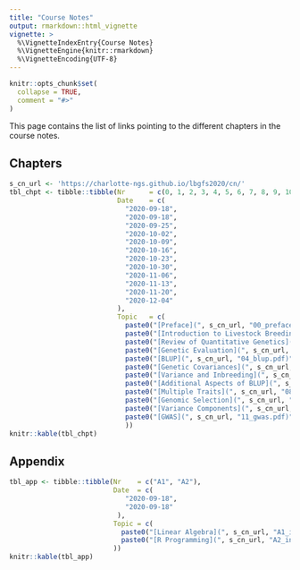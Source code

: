 ```yaml
---
title: "Course Notes"
output: rmarkdown::html_vignette
vignette: >
  %\VignetteIndexEntry{Course Notes}
  %\VignetteEngine{knitr::rmarkdown}
  %\VignetteEncoding{UTF-8}
---
```


```r
knitr::opts_chunk$set(
  collapse = TRUE,
  comment = "#>"
)
```

This page contains the list of links pointing to the different chapters in the course notes. 

## Chapters

```r
s_cn_url <- 'https://charlotte-ngs.github.io/lbgfs2020/cn/'
tbl_chpt <- tibble::tibble(Nr      = c(0, 1, 2, 3, 4, 5, 6, 7, 8, 9, 10, 12),
                           Date    = c(
                             "2020-09-18",
                             "2020-09-18",
                             "2020-09-25",
                             "2020-10-02",
                             "2020-10-09",
                             "2020-10-16",
                             "2020-10-23",
                             "2020-10-30",
                             "2020-11-06",
                             "2020-11-13",
                             "2020-11-20",
                             "2020-12-04"
                           ),
                           Topic   = c(
                             paste0("[Preface](", s_cn_url, "00_preface.pdf)", collapse = ""),
                             paste0("[Introduction to Livestock Breeding and Genomics](", s_cn_url, "01_intro_lbg.pdf)", collapse = ""),
                             paste0("[Review of Quantitative Genetics](", s_cn_url, "02_intro_qg.pdf)", collapse = ''),
                             paste0("[Genetic Evaluation](", s_cn_url, "03_gen_eval.pdf)", collapse = ''),
                             paste0("[BLUP](", s_cn_url, "04_blup.pdf)", collapse = ''),
                             paste0("[Genetic Covariances](", s_cn_url, "05_gencov.pdf)", collapse = ''),
                             paste0("[Variance and Inbreeding](", s_cn_url, "06_variance_inbreeding.pdf)", collapse = ''),
                             paste0("[Additional Aspects of BLUP](", s_cn_url, "07_add_asp_blup.pdf)", collapse = ''),
                             paste0("[Multiple Traits](", s_cn_url, "08_multiple_trait.pdf)", collapse = ''),
                             paste0("[Genomic Selection](", s_cn_url, "09_gen_sel.pdf)", collapse = ''),
                             paste0("[Variance Components](", s_cn_url, "10_var_comp.pdf)", collapse = ''),
                             paste0("[GWAS](", s_cn_url, "11_gwas.pdf)", collapse = '')
                             ))
knitr::kable(tbl_chpt)
```


## Appendix

```r
tbl_app <- tibble::tibble(Nr    = c("A1", "A2"),
                          Date  = c(
                             "2020-09-18",
                             "2020-09-18"
                           ),
                          Topic = c(
                            paste0("[Linear Algebra](", s_cn_url, "A1_intro_linalg.pdf)", collapse = ""),
                            paste0("[R Programming](", s_cn_url, "A2_intro_rstats.pdf)", collapse = "")
                          ))
knitr::kable(tbl_app)
```

